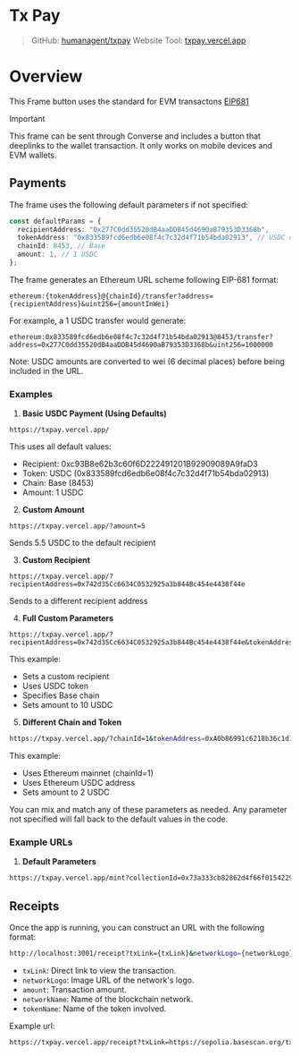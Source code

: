 # Tx Pay

> GitHub: [humanagent/txpay](https://github.com/humanagent/txpay)
> Website Tool: [txpay.vercel.app](https://txpay.vercel.app)

# Overview

This Frame button uses the standard for EVM transactons [EIP681](https://eips.ethereum.org/EIPS/eip-681)

> [!IMPORTANT]  
> This frame can be sent through Converse and includes a button that deeplinks to the wallet transaction. It only works on mobile devices and EVM wallets.

## Payments

The frame uses the following default parameters if not specified:

```typescript
const defaultParams = {
  recipientAddress: "0x277C0dd35520dB4aaDDB45d4690aB79353D3368b",
  tokenAddress: "0x833589fcd6edb6e08f4c7c32d4f71b54bda02913", // USDC on Base
  chainId: 8453, // Base
  amount: 1, // 1 USDC
};
```

The frame generates an Ethereum URL scheme following EIP-681 format:

```
ethereum:{tokenAddress}@{chainId}/transfer?address={recipientAddress}&uint256={amountInWei}
```

For example, a 1 USDC transfer would generate:

```
ethereum:0x833589fcd6edb6e08f4c7c32d4f71b54bda02913@8453/transfer?address=0x277C0dd35520dB4aaDDB45d4690aB79353D3368b&uint256=1000000
```

Note: USDC amounts are converted to wei (6 decimal places) before being included in the URL.

### Examples

1. **Basic USDC Payment (Using Defaults)**

```
https://txpay.vercel.app/
```

This uses all default values:

- Recipient: 0xc93B8e62b3c60f6D222491201B92909089A9faD3
- Token: USDC (0x833589fcd6edb6e08f4c7c32d4f71b54bda02913)
- Chain: Base (8453)
- Amount: 1 USDC

2. **Custom Amount**

```
https://txpay.vercel.app/?amount=5
```

Sends 5.5 USDC to the default recipient

3. **Custom Recipient**

```
https://txpay.vercel.app/?recipientAddress=0x742d35Cc6634C0532925a3b844Bc454e4438f44e
```

Sends to a different recipient address

4. **Full Custom Parameters**

```
https://txpay.vercel.app/?recipientAddress=0x742d35Cc6634C0532925a3b844Bc454e4438f44e&tokenAddress=0x833589fcd6edb6e08f4c7c32d4f71b54bda02913&chainId=8453&amount=10
```

This example:

- Sets a custom recipient
- Uses USDC token
- Specifies Base chain
- Sets amount to 10 USDC

5. **Different Chain and Token**

```bash
https://txpay.vercel.app/?chainId=1&tokenAddress=0xA0b86991c6218b36c1d19D4a2e9Eb0cE3606eB48&amount=2
```

This example:

- Uses Ethereum mainnet (chainId=1)
- Uses Ethereum USDC address
- Sets amount to 2 USDC

You can mix and match any of these parameters as needed. Any parameter not specified will fall back to the default values in the code.

### Example URLs

1. **Default Parameters**

```bash
https://txpay.vercel.app/mint?collectionId=0x73a333cb82862d4f66f0154229755b184fb4f5b0&tokenId=1
```

## Receipts

Once the app is running, you can construct an URL with the following format:

```bash
http://localhost:3001/receipt?txLink={txLink}&networkLogo={networkLogo}&amount={amount}&networkName={networkName}&tokenName={tokenName}
```

- `txLink`: Direct link to view the transaction.
- `networkLogo`: Image URL of the network's logo.
- `amount`: Transaction amount.
- `networkName`: Name of the blockchain network.
- `tokenName`: Name of the token involved.

Example url:

```bash
https://txpay.vercel.app/receipt?txLink=https://sepolia.basescan.org/tx/0x2ec524f740c5831b16ca84053f9b6ae3e3923d3399d527113982e884a75e6bfa&networkLogo=https://avatars.githubusercontent.com/u/108554348?s=280&v=4&networkName=Base&tokenName=usdc&amount=1
```
